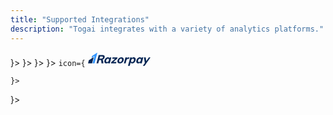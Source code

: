 ```yaml
---
title: "Supported Integrations"
description: "Togai integrates with a variety of analytics platforms."
---
```


<CardGroup cols={2}>
  <Card
    title="Stripe"
    href="/docs/integrations/stripe"
    icon={
      <svg xmlns="http://www.w3.org/2000/svg" width="36" height="36" viewBox="0 0 400 400" xmlSpace="preserve">
        <path style={{fill:"#635bff"}} d="M0 0h400v400H0z"/>
        <path d="M184.4 155.5c0-9.4 7.7-13.1 20.5-13.1 18.4 0 41.6 5.6 60 15.5v-56.8C244.8 93.1 225 90 205 90c-49.1 0-81.7 25.6-81.7 68.4 0 66.7 91.9 56.1 91.9 84.9 0 11.1-9.7 14.7-23.2 14.7-20.1 0-45.7-8.2-66-19.3v57.5c22.5 9.7 45.2 13.8 66 13.8 50.3 0 84.9-24.9 84.9-68.2-.4-72-92.5-59.2-92.5-86.3z"
        />
      </svg>
    }>
  </Card>
  <Card
    title="Chargebee"
    href="/docs/integrations/chargebee"
    icon={
      <svg id="Layer_1" data-name="Layer 1" width="36" height="36" xmlns="http://www.w3.org/2000/svg" viewBox="0 0 232 235">
        <path style={{fill:"#FF3300"}} d="M77.18,117.82,231.85,80.94V.73h-80.2Z"/>
        <path style={{fill:"#FF3300"}} d="M.54,116.41a115.52,115.52,0,0,0,3.38,27.83l73.27-26.42L3.31,91.16A117.15,117.15,0,0,0,.54,116.39Z"/>
        <path style={{fill:"#FF3300"}} d="M27.78,41.84l49.38,76L99.93,1.88a115.43,115.43,0,0,0-72.15,40Z"/>
        <path style={{fill:"#FF3300"}} d="M77.18,117.82l154.67,36.86v80.2h-80.2Z"/>
        <path style={{fill:"#FF3300"}} d="M27.79,193.78l49.38-76L99.91,233.71a115.42,115.42,0,0,1-72.14-40Z"/>
      </svg>
  }>
  </Card>
  <Card
    title="ZohoBook"
    href="/docs/integrations/zohobook"
    icon={
<svg width="72" height="36" viewBox="0 0 1024 450" fill="none" xmlns="http://www.w3.org/2000/svg">
<path d="M458.102 353C450.402 353 442.602 351.4 435.102 348.1L275.102 276.8C246.502 264.1 233.602 230.4 246.302 201.8L317.602 41.7998C330.302 13.1998 364.002 0.299757 392.602 12.9998L552.602 84.2998C581.202 96.9998 594.103 130.7 581.403 159.3L510.103 319.3C500.603 340.5 479.802 353 458.102 353ZM448.402 318.1C460.502 323.5 474.702 318 480.102 306L551.403 146C556.803 133.9 551.302 119.7 539.302 114.3L379.202 42.9998C367.102 37.5998 352.902 43.0998 347.502 55.0998L276.202 215.1C270.802 227.2 276.302 241.4 288.302 246.8L448.402 318.1Z" fill="#089949"/>
<path d="M960 353.1H784.8C753.5 353.1 728 327.6 728 296.3V121.1C728 89.7998 753.5 64.2998 784.8 64.2998H960C991.3 64.2998 1016.8 89.7998 1016.8 121.1V296.3C1016.8 327.6 991.3 353.1 960 353.1ZM784.8 97.0998C771.6 97.0998 760.8 107.9 760.8 121.1V296.3C760.8 309.5 771.6 320.3 784.8 320.3H960C973.2 320.3 984 309.5 984 296.3V121.1C984 107.9 973.2 97.0998 960 97.0998H784.8Z" fill="#F9B21D"/>
<path d="M303.902 153.2L280.302 206C280.002 206.6 279.702 207.1 279.402 207.6L288.602 264.4C290.702 277.5 281.802 289.8 268.802 291.9L95.8021 319.9C89.5021 320.9 83.1021 319.4 77.9021 315.7C72.7021 312 69.3021 306.4 68.3021 300.1L40.3021 127.1C39.3021 120.8 40.8021 114.4 44.5021 109.2C48.2021 104 53.8021 100.6 60.1021 99.5998L233.102 71.5998C234.402 71.3998 235.702 71.2998 236.902 71.2998C248.402 71.2998 258.702 79.6998 260.602 91.4998L269.902 148.7L294.302 93.9998L293.002 86.2998C288.002 55.3998 258.802 34.2998 227.902 39.2998L54.9021 67.2998C40.0021 69.5998 26.8021 77.6998 18.0021 89.9998C9.10209 102.3 5.60209 117.3 8.00209 132.3L36.0021 305.3C38.4021 320.3 46.5021 333.4 58.8021 342.3C68.5021 349.4 80.0021 353 91.9021 353C94.9021 353 98.0021 352.8 101.102 352.3L274.102 324.3C305.002 319.3 326.102 290.1 321.102 259.2L303.902 153.2Z" fill="#E42527"/>
<path d="M511.404 235.8L536.804 178.9L529.604 126C528.704 119.7 530.404 113.4 534.304 108.3C538.204 103.2 543.804 99.9001 550.204 99.1001L723.804 75.5001C724.904 75.4001 726.004 75.3001 727.104 75.3001C732.304 75.3001 737.304 77.0001 741.604 80.2001C742.404 80.8001 743.104 81.5001 743.804 82.1001C751.504 74.0001 761.604 68.2001 772.904 65.7001C769.704 61.3001 765.904 57.4001 761.404 54.0001C749.304 44.8001 734.404 40.9001 719.404 42.9001L545.604 66.5001C530.604 68.5001 517.204 76.3001 508.104 88.4001C498.904 100.5 495.004 115.4 497.004 130.4L511.404 235.8Z" fill="#226DB4"/>
<path d="M806.806 265.101L784.006 97.1006C771.206 97.5006 760.906 108.101 760.906 121.001V170.301L774.406 269.501C775.306 275.801 773.606 282.101 769.706 287.201C765.806 292.301 760.206 295.601 753.806 296.401L580.206 320.001C573.906 320.901 567.606 319.201 562.506 315.301C557.406 311.401 554.106 305.801 553.306 299.401L545.306 240.501L519.906 297.401L520.806 303.801C522.806 318.801 530.606 332.201 542.706 341.301C552.706 348.901 564.606 352.901 577.006 352.901C579.606 352.901 582.206 352.701 584.806 352.401L758.206 329.001C773.206 327.001 786.606 319.201 795.706 307.101C804.906 295.001 808.806 280.101 806.806 265.101Z" fill="#226DB4"/>
<path d="M316.998 436.2L341.798 399.6H321.398C320.298 399.6 319.398 398.7 319.398 397.6V392.7C319.398 391.6 320.298 390.7 321.398 390.7H354.898C355.998 390.7 356.898 391.6 356.898 392.7V394.6C356.898 395 356.798 395.4 356.598 395.7L332.298 432.3H354.098C355.198 432.3 356.098 433.2 356.098 434.3V439.2C356.098 440.3 355.198 441.2 354.098 441.2H318.698C317.598 441.2 316.698 440.3 316.698 439.2V437.4C316.598 436.9 316.798 436.5 316.998 436.2Z" fill="white"/>
<path d="M421.398 415.6C421.398 400.6 432.398 389.8 447.398 389.8C462.898 389.8 473.398 400.4 473.398 415.7C473.398 431.2 462.698 441.9 447.198 441.9C431.598 441.9 421.398 431.2 421.398 415.6ZM461.498 415.8C461.498 406.7 457.098 398.9 447.198 398.9C437.198 398.9 433.398 407 433.398 416.2C433.398 424.9 438.098 432.9 447.698 432.9C457.598 432.8 461.498 424.3 461.498 415.8Z" fill="white"/>
<path d="M544.501 390.6H551.901C553.001 390.6 553.901 391.5 553.901 392.6V411.2H574.901V392.6C574.901 391.5 575.801 390.6 576.901 390.6H584.301C585.401 390.6 586.301 391.5 586.301 392.6V439.1C586.301 440.2 585.401 441.1 584.301 441.1H577.001C575.901 441.1 575.001 440.2 575.001 439.1V420.3H554.001V439.1C554.001 440.2 553.101 441.1 552.001 441.1H544.601C543.501 441.1 542.601 440.2 542.601 439.1V392.6C542.501 391.5 543.401 390.6 544.501 390.6Z" fill="white"/>
<path d="M655.398 415.6C655.398 400.6 666.398 389.8 681.398 389.8C696.898 389.8 707.398 400.4 707.398 415.7C707.398 431.2 696.698 441.9 681.198 441.9C665.598 441.9 655.398 431.2 655.398 415.6ZM695.398 415.8C695.398 406.7 690.998 398.9 681.098 398.9C671.098 398.9 667.298 407 667.298 416.2C667.298 424.9 671.998 432.9 681.598 432.9C691.498 432.8 695.398 424.3 695.398 415.8Z" fill="white"/>
</svg>
    }>
  </Card>
  <Card
    title="Zuora"
    href="/docs/integrations/zuora"
    icon={
<svg version="1.2" xmlns="http://www.w3.org/2000/svg" viewBox="0 0 1542 1524" width="36" height="36">
	<title>zuora-wordmark-svg</title>
	<path id="Layer" fillRule="evenodd" fill="#00d2b9" d="m1284.2 1523.5h-921.3c-48 0-88.7-29.2-105.5-73.1-16.7-43.8-1.9-93.1 35.3-122.3l205.3-166.2h-384.8c-48.1 0-88.8-29.2-105.5-73.1-16.7-43.8-3.7-91.3 33.3-122.3l397.7-326.9c33.2-27.5 81.3-22 109.2 9.2 27.8 32.9 22.2 80.4-9.4 107.7l-306.8 253.6h456.9l621.5-500.5h-1050.7c-68.5 0-133.2-27.4-183.2-74.8-48.1-47.5-74-111.4-74-179 0-67.6 25.9-131.5 76-180.8 48-47.5 112.9-75 181.2-75h895.2c48.1 0 88.8 29.2 105.5 73.1 16.7 43.8 2 91.3-35.2 122.3l-199.7 162.7h403.3c48.1 0 88.7 29.2 105.5 73 16.5 43.9 1.9 93.2-35.1 122.4l-568 456.6h353.3c68.6 0 133.2 27.5 181.3 74.9 48 47.5 75.9 111.4 75.9 180.7v3.7c0 67.6-25.9 131.5-75.9 180.8-48.1 47.8-112.9 73.3-181.3 73.3zm-801-151.6h801c27.9 0 53.8-10.9 74-29.2 20.3-20.1 29.6-45.6 29.6-73.1v-3.7c0-27.4-11.1-53-29.6-73-20.4-20.1-46.3-29.2-74-29.2h-542.1zm-223.8-1220.4c-27.9 0-53.7 10.9-74 29.2-20.4 20.1-29.6 45.6-29.6 73.1 0 27.5 11.1 53 29.6 73 20.4 20.1 46.3 29.3 74 29.3h523.4l253.4-204.6z"/>
</svg>
    }>
  </Card>
  <Card
    title="Razorpay"
    href="/docs/integrations/razorpay"

    icon={
<svg viewBox="0 0 1896 401" version="1.1" xmlns="http://www.w3.org/2000/svg" xmlnsXlink="http://www.w3.org/1999/xlink" width="100" height="22.2">
    <g id="Page-1" stroke="none" strokeWidth="1" fill="none" fillRule="evenodd">
        <g id="Group">
            <path d="M451.9209,151.4937 C448.9309,162.6497 443.1359,170.8377 434.5349,176.0657 C425.9239,181.2927 413.8469,183.9117 398.2689,183.9117 L348.7769,183.9117 L366.1509,119.0807 L415.6429,119.0807 C431.2089,119.0807 441.8959,121.6947 447.7019,126.9217 C453.4969,132.1547 454.9109,140.3437 451.9209,151.4937 M503.1739,150.0967 C509.4679,126.6377 506.8589,108.6267 495.3509,96.0797 C483.8409,83.5327 463.6739,77.2627 434.8709,77.2627 L324.3909,77.2627 L257.8969,325.4027 L311.5719,325.4027 L338.3809,225.3777 L373.5809,225.3777 C381.4739,225.3777 387.6869,226.6577 392.2309,229.2137 C396.7849,231.7747 399.4509,236.3067 400.2739,242.8037 L409.8479,325.4027 L467.3589,325.4027 L458.0289,248.3847 C456.1279,231.1897 448.2589,221.0827 434.4309,218.0637 C452.0599,212.9577 466.8259,204.4677 478.7179,192.6167 C490.5989,180.7717 498.7579,166.6017 503.1739,150.0967" id="Fill-1" fill="#072654"/>
            <path d="M633.625,236.533 C629.14,253.258 622.231,266.042 612.901,274.868 C603.56,283.7 592.386,288.111 579.382,288.111 C566.122,288.111 557.128,283.758 552.387,275.042 C547.623,266.332 547.461,253.733 551.889,237.228 C556.305,220.735 563.352,207.841 573.053,198.539 C582.742,189.255 594.09,184.602 607.105,184.602 C620.11,184.602 628.919,189.082 633.485,198.024 C638.053,206.966 638.11,219.802 633.625,236.533 L633.625,236.533 Z M657.153,148.706 L650.431,173.8 C647.521,164.736 641.9,157.538 633.578,152.195 C625.245,146.852 614.918,144.174 602.608,144.174 C587.506,144.174 572.983,148.069 559.052,155.852 C545.12,163.64 532.938,174.617 522.519,188.786 C512.099,202.961 504.461,219.107 499.604,237.228 C494.748,255.356 493.774,271.328 496.695,285.149 C499.616,298.977 505.944,309.605 515.691,317.04 C525.428,324.481 537.969,328.19 553.303,328.19 C565.612,328.19 577.342,325.635 588.469,320.523 C599.595,315.418 609.041,308.325 616.818,299.266 L609.807,325.403 L661.731,325.403 L709.079,148.706 L657.153,148.706 Z" id="Fill-3" fill="#072654"/>
            <polygon id="Fill-5" fill="#072654" points="895.79 148.7061 744.882 148.7061 734.334 188.0911 822.155 188.0911 706.042 288.4581 696.132 325.4031 851.92 325.4031 862.478 286.0241 768.388 286.0241 886.263 184.2541"/>
            <path d="M1028.6514,236.1853 C1023.9804,253.6053 1017.0604,266.6273 1007.9044,275.2223 C998.7484,283.8163 987.6674,288.1103 974.6634,288.1103 C947.4714,288.1103 938.5234,270.8113 947.7964,236.1853 C952.4094,218.9903 959.3634,206.0383 968.6594,197.3283 C977.9654,188.6123 989.2324,184.2543 1002.4804,184.2543 C1015.4844,184.2543 1024.2584,188.6123 1028.7794,197.3283 C1033.2984,206.0383 1033.2644,218.9903 1028.6514,236.1853 M1059.0304,155.3243 C1047.0804,147.8943 1031.8154,144.1743 1013.2244,144.1743 C994.4014,144.1743 976.9694,147.8943 960.9174,155.3243 C944.8644,162.7653 931.1984,173.4523 919.9214,187.3893 C908.6314,201.3323 900.4954,217.5943 895.5114,236.1853 C890.5274,254.7763 889.9484,271.0323 893.7734,284.9753 C897.5864,298.9183 905.5144,309.6053 917.5914,317.0403 C929.6574,324.4813 945.0954,328.1903 963.9194,328.1903 C982.5094,328.1903 999.7674,324.4813 1015.7054,317.0403 C1031.6184,309.6053 1045.2374,298.9183 1056.5264,284.9753 C1067.8034,271.0323 1075.9404,254.7763 1080.9244,236.1853 C1085.9084,217.5943 1086.4884,201.3323 1082.6744,187.3893 C1078.8494,173.4523 1070.9674,162.7653 1059.0304,155.3243" id="Fill-7" fill="#072654"/>
            <path d="M1602.1367,236.533 C1597.6517,253.258 1590.7427,266.042 1581.4127,274.868 C1572.0817,283.7 1560.8857,288.111 1547.8817,288.111 C1534.6457,288.111 1525.6397,283.758 1520.8987,275.042 C1516.1347,266.332 1515.9727,253.733 1520.4007,237.228 C1524.8167,220.735 1531.8637,207.841 1541.5647,198.539 C1551.2537,189.255 1562.6017,184.602 1575.6167,184.602 C1588.6217,184.602 1597.4307,189.082 1601.9967,198.024 C1606.5647,206.966 1606.6217,219.802 1602.1367,236.533 L1602.1367,236.533 Z M1625.6647,148.706 L1618.9427,173.8 C1616.0327,164.736 1610.4117,157.538 1602.0897,152.195 C1593.7567,146.852 1583.4297,144.174 1571.1197,144.174 C1556.0177,144.174 1541.4947,148.069 1527.5637,155.852 C1513.6317,163.64 1501.4497,174.617 1491.0307,188.786 C1480.6107,202.961 1472.9717,219.107 1468.1157,237.228 C1463.2597,255.356 1462.2967,271.328 1465.2067,285.149 C1468.1267,298.977 1474.4447,309.605 1484.2027,317.04 C1493.9397,324.481 1506.4807,328.19 1521.8147,328.19 C1534.1227,328.19 1545.8537,325.635 1556.9797,320.523 C1568.1067,315.418 1577.5527,308.325 1585.3297,299.266 L1578.3187,325.403 L1630.2427,325.403 L1677.5907,148.706 L1625.6647,148.706 Z" id="Fill-9" fill="#072654"/>
            <path d="M1244.165,196.1055 L1257.401,148.0105 C1252.904,145.6865 1246.946,144.5225 1239.517,144.5225 C1227.66,144.5225 1216.243,147.4835 1205.244,153.4115 C1195.798,158.4975 1187.754,165.6365 1180.962,174.5815 L1187.847,148.6815 L1172.813,148.7065 L1135.938,148.7065 L1088.227,325.4025 L1140.87,325.4025 L1165.616,233.0505 C1169.221,219.5765 1175.688,209.0635 1185.042,201.5125 C1194.372,193.9615 1206.02,190.1825 1219.964,190.1825 C1228.563,190.1825 1236.619,192.1585 1244.165,196.1055" id="Fill-11" fill="#072654"/>
            <path d="M1390.6973,237.2256 C1386.2693,253.7306 1379.4083,266.3296 1370.1123,275.0396 C1360.7943,283.7556 1349.6433,288.1076 1336.6393,288.1076 C1323.6233,288.1076 1314.7573,283.6976 1310.0393,274.8656 C1305.3103,266.0396 1305.1943,253.2606 1309.6793,236.5296 C1314.1653,219.7996 1321.1423,206.9626 1330.6243,198.0206 C1340.1043,189.0786 1351.3593,184.5986 1364.3753,184.5986 C1377.1473,184.5986 1385.8293,189.2526 1390.4303,198.5426 C1395.0203,207.8376 1395.1133,220.7376 1390.6973,237.2256 M1427.4853,155.8486 C1417.7153,148.0656 1405.2783,144.1776 1390.1873,144.1776 C1376.9393,144.1776 1364.3293,147.1966 1352.3903,153.2356 C1340.4183,159.2856 1330.7173,167.5206 1323.2753,177.9806 L1323.4433,176.8216 L1332.2873,148.6786 L1322.1103,148.6786 L1322.1103,148.7036 L1280.9003,148.7036 L1267.8153,197.5656 C1267.6643,198.1336 1267.5373,198.6636 1267.3853,199.2376 L1213.4093,400.6806 L1266.0423,400.6806 L1293.2213,299.2696 C1295.8863,308.3216 1301.4273,315.4146 1309.8193,320.5206 C1318.2103,325.6316 1328.5603,328.1876 1340.8813,328.1876 C1356.2163,328.1876 1370.7963,324.4786 1384.6463,317.0376 C1398.4863,309.6076 1410.5163,298.9736 1420.7173,285.1466 C1430.9273,271.3306 1438.4623,255.3526 1443.3183,237.2256 C1448.1753,219.1036 1449.1823,202.9586 1446.3663,188.7836 C1443.5503,174.6136 1437.2443,163.6376 1427.4853,155.8486" id="Fill-13" fill="#072654"/>
            <path d="M1895.5381,148.7554 L1895.5721,148.7064 L1863.6921,148.7064 C1862.6731,148.7064 1861.7741,148.7354 1860.8421,148.7554 L1844.2961,148.7554 L1835.8351,160.5434 C1835.1571,161.4314 1834.4791,162.3254 1833.7491,163.3624 L1832.8271,164.7274 L1765.5851,258.3754 L1751.6421,148.7064 L1696.5641,148.7064 L1724.4561,315.3544 L1662.8591,400.6834 L1664.6151,400.6834 L1696.0651,400.6834 L1717.7341,400.6834 L1732.6621,379.5374 C1733.1021,378.9074 1733.4791,378.3914 1733.9491,377.7254 L1751.3691,353.0284 L1751.8681,352.3214 L1829.8131,241.8274 L1895.4851,148.8284 L1895.5721,148.7554 L1895.5381,148.7554 Z" id="Fill-15" fill="#072654"/>
            <polygon id="Fill-17" fill="#3395FF" points="122.6338 105.6902 106.8778 163.6732 197.0338 105.3642 138.0748 325.3482 197.9478 325.4032 285.0458 0.4822"/>
            <path d="M25.5947,232.9246 L0.8077,325.4026 L123.5337,325.4026 C123.5337,325.4026 173.7317,137.3196 173.7457,137.2656 C173.6987,137.2956 25.5947,232.9246 25.5947,232.9246" id="Fill-19" fill="#072654"/>
        </g>
    </g>
</svg>

    }>
  </Card>
  <Card
    title="First Promoter"
    href="/docs/integrations/first-promoter"
    icon={
  <svg viewBox="0 0 600 200" xmlns="http://www.w3.org/2000/svg" xmlnsXlink="http://www.w3.org/1999/xlink" width="100" height="36" version="1.1">

<g className="currentLayer"><title>Layer 1</title><g id="surface1" className="">
<path fill="rgb(26.693726%,26.660156%,28.092957%)" d="M143.86352396011353,39.93749975000003 L143.86352396011353,45.660155749999944 L118.95336796011352,45.660155749999944 L118.95336796011352,63.79296875 L140.23852396011353,63.79296875 L140.23852396011353,69.51171875 L118.95336796011352,69.51171875 L118.95336796011352,91.80859375 L111.89477396011353,91.80859375 L111.89477396011353,39.93749975000003 L143.86352396011353,39.93749975000003 " id="svg_1"/>
<path fill="rgb(26.693726%,26.660156%,28.092957%)" d="M170.39086796011352,91.80859375 L170.39086796011352,55.144531750000056 L174.08617996011353,55.144531750000056 C174.77758696011352,55.144531750000056 175.26196096011353,55.27343774999997 175.53149296011352,55.54687475000003 C175.79711796011352,55.80468774999997 175.97680496011353,56.25781274999997 176.07055496011353,56.92187475000003 L176.50805496011353,62.63671875 C177.76196096011353,60.082031750000056 179.31664896011353,58.082031750000056 181.15649296011352,56.644531750000056 C183.00414896011353,55.207031750000056 185.17211796011352,54.488281750000056 187.66039896011353,54.488281750000056 C188.66821096011353,54.488281750000056 189.58617996011353,54.60937475000003 190.40649296011352,54.83593774999997 C191.22680496011353,55.066405749999944 191.98461796011352,55.38281274999997 192.68774296011352,55.79296875 L191.85961796011352,60.60156274999997 C191.68383696011352,61.21093774999997 191.31274296011352,61.51171875 190.73461796011352,61.51171875 C190.39086796011352,61.51171875 189.88305496011353,61.39843774999997 189.17992996011353,61.16406274999997 C188.47289896011353,60.941405749999944 187.49633696011352,60.82421875 186.24242996011353,60.82421875 C183.99633696011352,60.82421875 182.12524296011352,61.47656274999997 180.62133696011352,62.78124975000003 C179.10961796011352,64.08593774999997 177.84789896011353,65.98046875 176.82836796011352,68.46093774999997 L176.82836796011352,91.80859375 L170.39086796011352,91.80859375 " id="svg_2"/>
<path fill="rgb(26.693726%,26.660156%,28.092957%)" d="M220.55883696011352,61.191405749999944 C220.27367996011353,61.71874975000003 219.82446096011353,61.988281750000056 219.21899296011352,61.988281750000056 C218.85961796011352,61.988281750000056 218.44946096011353,61.847655749999944 217.98461796011352,61.58984375 C217.53539896011353,61.32421875 216.96117996011353,61.02734375 216.30883696011352,60.69921875 C215.64477396011353,60.37499975000003 214.85961796011352,60.07421875 213.92992996011353,59.79687475000003 C213.01196096011353,59.519531750000056 211.93383696011352,59.378905749999944 210.68383696011352,59.378905749999944 C209.59399296011352,59.378905749999944 208.61742996011353,59.519531750000056 207.74242996011353,59.79687475000003 C206.87524296011352,60.07421875 206.13696096011353,60.44531274999997 205.51977396011353,60.941405749999944 C204.90258696011352,61.41796875 204.42992996011353,61.98046875 204.10571096011353,62.62109375 C203.77758696011352,63.253905749999944 203.61742996011353,63.94531274999997 203.61742996011353,64.69921875 C203.61742996011353,65.64453175000006 203.89477396011353,66.42578175000006 204.42992996011353,67.05078175000006 C204.97680496011353,67.67968774999997 205.69164896011353,68.21874975000003 206.59008696011352,68.67968774999997 C207.47680496011353,69.14453175000006 208.49242996011353,69.54296875 209.62133696011352,69.89453175000006 C210.76196096011353,70.24218774999997 211.92602396011353,70.61328175000006 213.12524296011352,71.01562475000003 C214.31274296011352,71.41015574999994 215.48071096011353,71.85546875 216.61352396011353,72.33984375 C217.74633696011352,72.82031274999997 218.75805496011353,73.41796875 219.65649296011352,74.14843774999997 C220.55102396011353,74.86718774999997 221.25805496011353,75.75781274999997 221.80492996011353,76.80859375 C222.35180496011353,77.85546875 222.62133696011352,79.12109375 222.62133696011352,80.58593774999997 C222.62133696011352,82.27734375 222.32446096011353,83.83984375 221.71899296011352,85.27734375 C221.11352396011353,86.71484375 220.22289896011353,87.95703175000006 219.03539896011353,89.00390574999994 C217.85961796011352,90.05859375 216.41039896011353,90.88281274999997 214.69946096011353,91.48437475000003 C212.98071096011353,92.08593774999997 211.00414896011353,92.39062475000003 208.75805496011353,92.39062475000003 C206.19946096011353,92.39062475000003 203.88696096011353,91.97656274999997 201.81274296011352,91.13671875 C199.73461796011352,90.30468774999997 197.97289896011353,89.24218774999997 196.52758696011352,87.93749975000003 L198.04321096011353,85.47265574999994 C198.23461796011352,85.16796875 198.47289896011353,84.92187475000003 198.73071096011353,84.74999975000003 C198.99633696011352,84.58593774999997 199.34789896011353,84.49999975000003 199.77758696011352,84.49999975000003 C200.22289896011353,84.49999975000003 200.67602396011353,84.67187475000003 201.16039896011353,84.99999975000003 C201.64477396011353,85.34765574999994 202.22680496011353,85.72265574999994 202.91821096011353,86.12890574999994 C203.59789896011353,86.53515574999994 204.42992996011353,86.91796875 205.41430496011353,87.24999975000003 C206.39086796011352,87.58203175000006 207.61352396011353,87.75390574999994 209.08617996011353,87.75390574999994 C210.33617996011353,87.75390574999994 211.43774296011352,87.59374975000003 212.37914896011353,87.27343774999997 C213.31664896011353,86.93749975000003 214.10180496011353,86.49999975000003 214.73071096011353,85.94531274999997 C215.35571096011353,85.38671875 215.82836796011352,84.74999975000003 216.12914896011353,84.02734375 C216.42602396011353,83.30468774999997 216.57836796011352,82.53124975000003 216.57836796011352,81.71093774999997 C216.57836796011352,80.69921875 216.30883696011352,79.85937475000003 215.75805496011353,79.19531274999997 C215.21117996011353,78.53124975000003 214.50414896011353,77.96874975000003 213.60961796011352,77.49609375 C212.71508696011352,77.01953175000006 211.69164896011353,76.61718774999997 210.55102396011353,76.26171875 C209.40649296011352,75.91406274999997 208.23461796011352,75.54687475000003 207.04321096011353,75.16015574999994 C205.84399296011352,74.76953175000006 204.67602396011353,74.33593774999997 203.52758696011352,73.83593774999997 C202.37914896011353,73.34765574999994 201.35961796011352,72.72265574999994 200.46899296011352,71.96874975000003 C199.57836796011352,71.22265574999994 198.85961796011352,70.30468774999997 198.32055496011353,69.20312475000003 C197.77367996011353,68.10546875 197.50414896011353,66.77734375 197.50414896011353,65.20312475000003 C197.50414896011353,63.80859375 197.79321096011353,62.457031750000056 198.37133696011352,61.16406274999997 C198.95336796011352,59.88281274999997 199.79321096011353,58.74218774999997 200.89867996011353,57.769531750000056 C202.00805496011353,56.78906274999997 203.37524296011352,56.01171875 204.99633696011352,55.42968774999997 C206.61352396011353,54.85156274999997 208.46117996011353,54.566405749999944 210.53539896011353,54.566405749999944 C212.94555496011353,54.566405749999944 215.10961796011352,54.93749975000003 217.03149296011352,55.69921875 C218.94946096011353,56.46874975000003 220.60961796011352,57.50781274999997 222.00805496011353,58.832031750000056 L220.55883696011352,61.191405749999944 " id="svg_3"/>
<path fill="rgb(26.693726%,26.660156%,28.092957%)" d="M242.09399296011352,92.39062475000003 C239.19946096011353,92.39062475000003 236.97680496011353,91.57812475000003 235.41430496011353,89.96484375 C233.86352396011353,88.34374975000003 233.08227396011353,86.02343774999997 233.08227396011353,82.97656274999997 L233.08227396011353,60.53906274999997 L228.66821096011353,60.53906274999997 C228.27758696011352,60.53906274999997 227.94946096011353,60.42187475000003 227.68774296011352,60.191405749999944 C227.41821096011353,59.96093774999997 227.28930496011353,59.60546875 227.28930496011353,59.128905749999944 L227.28930496011353,56.55468774999997 L233.30102396011353,55.79296875 L234.78539896011353,44.46484375 C234.83227396011353,44.10156274999997 234.98852396011353,43.80859375 235.25414896011353,43.582031750000056 C235.51977396011353,43.347655749999944 235.85961796011352,43.23046875 236.26586796011352,43.23046875 L239.52758696011352,43.23046875 L239.52758696011352,55.86718774999997 L250.02367996011353,55.86718774999997 L250.02367996011353,60.53906274999997 L239.52758696011352,60.53906274999997 L239.52758696011352,82.54296875 C239.52758696011352,84.08593774999997 239.89867996011353,85.23046875 240.64086796011352,85.98046875 C241.39867996011353,86.73437475000003 242.36742996011353,87.10546875 243.54321096011353,87.10546875 C244.21899296011352,87.10546875 244.80102396011353,87.01171875 245.29711796011352,86.83593774999997 C245.79321096011353,86.65624975000003 246.21899296011352,86.45312475000003 246.57836796011352,86.23046875 C246.94555496011353,86.02343774999997 247.24633696011352,85.82421875 247.50414896011353,85.63671875 C247.76196096011353,85.46093774999997 247.98071096011353,85.36718774999997 248.17602396011353,85.36718774999997 C248.51586796011352,85.36718774999997 248.81274296011352,85.57421875 249.08617996011353,85.98046875 L250.96117996011353,89.05468774999997 C249.85571096011353,90.09374975000003 248.51586796011352,90.90624975000003 246.94555496011353,91.50390574999994 C245.37914896011353,92.09374975000003 243.75805496011353,92.39062475000003 242.09399296011352,92.39062475000003 " id="svg_4"/>
<path fill="rgb(33.518982%,67.050171%,89.065552%)" d="M266.7111799601135,66.83984375 L275.0275869601135,66.83984375 C277.0393049601135,66.83984375 278.8088369601135,66.57031274999997 280.3361799601135,66.03906274999997 C281.8635239601135,65.50390574999994 283.1525869601135,64.76171875 284.1916489601135,63.816405749999944 C285.2307109601135,62.85937475000003 286.0119609601135,61.71874975000003 286.5432109601135,60.39062475000003 C287.07836796011355,59.06249975000003 287.3361799601135,57.60546875 287.3361799601135,56.01171875 C287.3361799601135,52.707031750000056 286.3166489601135,50.12499975000003 284.28149296011355,48.269531750000056 C282.2424299601135,46.40624975000003 279.1603989601135,45.48046875 275.0275869601135,45.48046875 L266.7111799601135,45.48046875 zM266.7111799601135,72.41015574999994 L266.7111799601135,91.80859375 L259.7268049601135,91.80859375 L259.7268049601135,39.93749975000003 L275.0275869601135,39.93749975000003 C278.3205549601135,39.93749975000003 281.1682109601135,40.316405749999944 283.5900869601135,41.082031750000056 C286.0119609601135,41.83984375 288.03149296011355,42.91796875 289.6213369601135,44.32031274999997 C291.2111799601135,45.722655749999944 292.3986799601135,47.410155749999944 293.1838369601135,49.38671875 C293.96899296011355,51.35937475000003 294.3674299601135,53.57812475000003 294.3674299601135,56.01171875 C294.3674299601135,58.42187475000003 293.9416489601135,60.63671875 293.0978989601135,62.63671875 C292.25024296011355,64.63671875 291.01586796011355,66.36328175000006 289.3830549601135,67.80859375 C287.7580549601135,69.25781274999997 285.7385239601135,70.38671875 283.3166489601135,71.19531274999997 C280.9103989601135,72.00390574999994 278.1447739601135,72.41015574999994 275.0275869601135,72.41015574999994 L266.7111799601135,72.41015574999994 " id="svg_5"/>
<path fill="rgb(33.518982%,67.050171%,89.065552%)" d="M302.2111799601135,91.80859375 L302.2111799601135,55.144531750000056 L305.90649296011355,55.144531750000056 C306.6057109601135,55.144531750000056 307.0900869601135,55.27343774999997 307.35961796011355,55.54687475000003 C307.6174299601135,55.80468774999997 307.79711796011355,56.25781274999997 307.90649296011355,56.92187475000003 L308.3322739601135,62.63671875 C309.5861799601135,60.082031750000056 311.1330549601135,58.082031750000056 312.9885239601135,56.644531750000056 C314.82836796011355,55.207031750000056 317.00024296011355,54.488281750000056 319.48461796011355,54.488281750000056 C320.4963369601135,54.488281750000056 321.4143049601135,54.60937475000003 322.2307109601135,54.83593774999997 C323.0549299601135,55.066405749999944 323.81274296011355,55.38281274999997 324.5119609601135,55.79296875 L323.68774296011355,60.60156274999997 C323.5119609601135,61.21093774999997 323.14086796011355,61.51171875 322.5588369601135,61.51171875 C322.2228989601135,61.51171875 321.6994609601135,61.39843774999997 320.9924299601135,61.16406274999997 C320.2932109601135,60.941405749999944 319.3244609601135,60.82421875 318.0705549601135,60.82421875 C315.82836796011355,60.82421875 313.95336796011355,61.47656274999997 312.43774296011355,62.78124975000003 C310.93774296011355,64.08593774999997 309.6799299601135,65.98046875 308.65649296011355,68.46093774999997 L308.65649296011355,91.80859375 L302.2111799601135,91.80859375 " id="svg_6"/>
<path fill="rgb(33.518982%,67.050171%,89.065552%)" d="M346.2307109601135,87.28515574999994 C349.84399296011355,87.28515574999994 352.5510239601135,86.07031274999997 354.3361799601135,83.65234375 C356.12524296011355,81.22656274999997 357.0197739601135,77.83593774999997 357.0197739601135,73.49218774999997 C357.0197739601135,69.12499975000003 356.12524296011355,65.72265574999994 354.3361799601135,63.28906274999997 C352.5510239601135,60.85156274999997 349.84399296011355,59.63281274999997 346.2307109601135,59.63281274999997 C344.39086796011355,59.63281274999997 342.8010239601135,59.94531274999997 341.4494609601135,60.57031274999997 C340.0978989601135,61.19921875 338.96899296011355,62.10156274999997 338.0705549601135,63.28906274999997 C337.1682109601135,64.46484375 336.48461796011355,65.92578175000006 336.0393049601135,67.64453175000006 C335.59399296011355,69.37499975000003 335.3674299601135,71.32031274999997 335.3674299601135,73.49218774999997 C335.3674299601135,75.66796875 335.59399296011355,77.60937475000003 336.0393049601135,79.32031274999997 C336.48461796011355,81.03124975000003 337.1682109601135,82.48046875 338.0705549601135,83.65234375 C338.96899296011355,84.82031274999997 340.0978989601135,85.72265574999994 341.4494609601135,86.34374975000003 C342.8010239601135,86.97265574999994 344.39086796011355,87.28515574999994 346.2307109601135,87.28515574999994 zM346.2307109601135,54.566405749999944 C348.90649296011355,54.566405749999944 351.32836796011355,55.00781274999997 353.48461796011355,55.90234375 C355.6486799601135,56.79296875 357.4807109601135,58.066405749999944 358.98461796011355,59.70312475000003 C360.4963369601135,61.35156274999997 361.6525869601135,63.32812475000003 362.4611799601135,65.65234375 C363.2736799601135,67.98437475000003 363.6760239601135,70.58984375 363.6760239601135,73.45312475000003 C363.6760239601135,76.35937475000003 363.2736799601135,78.96093774999997 362.4611799601135,81.27734375 C361.6525869601135,83.58984375 360.4963369601135,85.57421875 358.98461796011355,87.21874975000003 C357.4807109601135,88.85546875 355.6486799601135,90.11718774999997 353.48461796011355,90.98828175000006 C351.32836796011355,91.87499975000003 348.90649296011355,92.31640574999994 346.2307109601135,92.31640574999994 C343.54711796011355,92.31640574999994 341.12524296011355,91.87499975000003 338.96899296011355,90.98828175000006 C336.8088369601135,90.11718774999997 334.9768049601135,88.85546875 333.45336796011355,87.21874975000003 C331.93774296011355,85.57421875 330.7619609601135,83.58984375 329.9416489601135,81.27734375 C329.1135239601135,78.96093774999997 328.70336796011355,76.35937475000003 328.70336796011355,73.45312475000003 C328.70336796011355,70.58984375 329.1135239601135,67.98437475000003 329.9416489601135,65.65234375 C330.7619609601135,63.32812475000003 331.93774296011355,61.35156274999997 333.45336796011355,59.70312475000003 C334.9768049601135,58.066405749999944 336.8088369601135,56.79296875 338.96899296011355,55.90234375 C341.12524296011355,55.00781274999997 343.54711796011355,54.566405749999944 346.2307109601135,54.566405749999944 " id="svg_7"/>
<path fill="rgb(33.518982%,67.050171%,89.065552%)" d="M371.64086796011355,91.80859375 L371.64086796011355,55.144531750000056 L375.4728989601135,55.144531750000056 C376.3986799601135,55.144531750000056 376.9728989601135,55.58984375 377.2150869601135,56.48046875 L377.6760239601135,60.24999975000003 C379.0393049601135,58.58593774999997 380.54711796011355,57.21874975000003 382.2307109601135,56.15624975000003 C383.9025869601135,55.09374975000003 385.8557109601135,54.566405749999944 388.0744609601135,54.566405749999944 C390.5666489601135,54.566405749999944 392.5705549601135,55.24999975000003 394.09399296011355,56.628905749999944 C395.6369609601135,58.003905749999944 396.73461796011355,59.85937475000003 397.4182109601135,62.20312475000003 C397.9143049601135,60.878905749999944 398.5822739601135,59.73046875 399.4182109601135,58.75781274999997 C400.25024296011355,57.79296875 401.1916489601135,56.99999975000003 402.2228989601135,56.37499975000003 C403.2619609601135,55.74218774999997 404.3635239601135,55.28906274999997 405.5393049601135,54.99999975000003 C406.7111799601135,54.707031750000056 407.8986799601135,54.566405749999944 409.1018049601135,54.566405749999944 C411.0353989601135,54.566405749999944 412.7541489601135,54.87499975000003 414.2619609601135,55.48437475000003 C415.7619609601135,56.097655749999944 417.0510239601135,56.99999975000003 418.1018049601135,58.17968774999997 C419.1486799601135,59.36718774999997 419.9494609601135,60.816405749999944 420.5080549601135,62.54296875 C421.0588369601135,64.26953175000006 421.3322739601135,66.24609375 421.3322739601135,68.46093774999997 L421.3322739601135,91.80859375 L414.8986799601135,91.80859375 L414.8986799601135,68.46093774999997 C414.8986799601135,65.59374975000003 414.2697739601135,63.410155749999944 413.0197739601135,61.92968774999997 C411.7619609601135,60.44531274999997 409.9416489601135,59.70312475000003 407.5432109601135,59.70312475000003 C406.48461796011355,59.70312475000003 405.48461796011355,59.88671875 404.5236799601135,60.26562475000003 C403.5744609601135,60.64062475000003 402.73461796011355,61.191405749999944 402.0119609601135,61.91406274999997 C401.28149296011355,62.63671875 400.7072739601135,63.54687475000003 400.2893049601135,64.64843774999997 C399.8713369601135,65.74609375 399.6525869601135,67.01171875 399.6525869601135,68.46093774999997 L399.6525869601135,91.80859375 L393.2072739601135,91.80859375 L393.2072739601135,68.46093774999997 C393.2072739601135,65.51562475000003 392.62524296011355,63.32031274999997 391.4416489601135,61.87499975000003 C390.2580549601135,60.42968774999997 388.5236799601135,59.70312475000003 386.2619609601135,59.70312475000003 C384.67211796011355,59.70312475000003 383.1994609601135,60.13671875 381.82836796011355,60.988281750000056 C380.46899296011355,61.84374975000003 379.21899296011355,63.01171875 378.0861799601135,64.48437475000003 L378.0861799601135,91.80859375 L371.64086796011355,91.80859375 " id="svg_8"/>
<path fill="rgb(33.518982%,67.050171%,89.065552%)" d="M445.9103989601135,87.28515574999994 C449.5353989601135,87.28515574999994 452.23461796011355,86.07031274999997 454.0275869601135,83.65234375 C455.8049299601135,81.22656274999997 456.6955549601135,77.83593774999997 456.6955549601135,73.49218774999997 C456.6955549601135,69.12499975000003 455.8049299601135,65.72265574999994 454.0275869601135,63.28906274999997 C452.23461796011355,60.85156274999997 449.5353989601135,59.63281274999997 445.9103989601135,59.63281274999997 C444.07836796011355,59.63281274999997 442.48461796011355,59.94531274999997 441.1330549601135,60.57031274999997 C439.78149296011355,61.19921875 438.65649296011355,62.10156274999997 437.75024296011355,63.28906274999997 C436.8518049601135,64.46484375 436.1760239601135,65.92578175000006 435.7268049601135,67.64453175000006 C435.2775869601135,69.37499975000003 435.0510239601135,71.32031274999997 435.0510239601135,73.49218774999997 C435.0510239601135,75.66796875 435.2775869601135,77.60937475000003 435.7268049601135,79.32031274999997 C436.1760239601135,81.03124975000003 436.8518049601135,82.48046875 437.75024296011355,83.65234375 C438.65649296011355,84.82031274999997 439.78149296011355,85.72265574999994 441.1330549601135,86.34374975000003 C442.48461796011355,86.97265574999994 444.07836796011355,87.28515574999994 445.9103989601135,87.28515574999994 zM445.9103989601135,54.566405749999944 C448.5978989601135,54.566405749999944 451.01586796011355,55.00781274999997 453.1682109601135,55.90234375 C455.3322739601135,56.79296875 457.1603989601135,58.066405749999944 458.6760239601135,59.70312475000003 C460.1760239601135,61.35156274999997 461.34399296011355,63.32812475000003 462.15649296011355,65.65234375 C462.9611799601135,67.98437475000003 463.35961796011355,70.58984375 463.35961796011355,73.45312475000003 C463.35961796011355,76.35937475000003 462.9611799601135,78.96093774999997 462.15649296011355,81.27734375 C461.34399296011355,83.58984375 460.1760239601135,85.57421875 458.6760239601135,87.21874975000003 C457.1603989601135,88.85546875 455.3322739601135,90.11718774999997 453.1682109601135,90.98828175000006 C451.01586796011355,91.87499975000003 448.5978989601135,92.31640574999994 445.9103989601135,92.31640574999994 C443.23461796011355,92.31640574999994 440.81274296011355,91.87499975000003 438.65649296011355,90.98828175000006 C436.4963369601135,90.11718774999997 434.6603989601135,88.85546875 433.14086796011355,87.21874975000003 C431.6174299601135,85.57421875 430.4416489601135,83.58984375 429.6213369601135,81.27734375 C428.8049299601135,78.96093774999997 428.39086796011355,76.35937475000003 428.39086796011355,73.45312475000003 C428.39086796011355,70.58984375 428.8049299601135,67.98437475000003 429.6213369601135,65.65234375 C430.4416489601135,63.32812475000003 431.6174299601135,61.35156274999997 433.14086796011355,59.70312475000003 C434.6603989601135,58.066405749999944 436.4963369601135,56.79296875 438.65649296011355,55.90234375 C440.81274296011355,55.00781274999997 443.23461796011355,54.566405749999944 445.9103989601135,54.566405749999944 " id="svg_9"/>
<path fill="rgb(33.518982%,67.050171%,89.065552%)" d="M482.4416489601135,92.39062475000003 C479.5353989601135,92.39062475000003 477.3166489601135,91.57812475000003 475.7619609601135,89.96484375 C474.20336796011355,88.34374975000003 473.42211796011355,86.02343774999997 473.42211796011355,82.97656274999997 L473.42211796011355,60.53906274999997 L469.0080549601135,60.53906274999997 C468.62524296011355,60.53906274999997 468.29711796011355,60.42187475000003 468.03149296011355,60.191405749999944 C467.76586796011355,59.96093774999997 467.6330549601135,59.60546875 467.6330549601135,59.128905749999944 L467.6330549601135,56.55468774999997 L473.6369609601135,55.79296875 L475.12524296011355,44.46484375 C475.1682109601135,44.10156274999997 475.32836796011355,43.80859375 475.59399296011355,43.582031750000056 C475.8635239601135,43.347655749999944 476.20336796011355,43.23046875 476.6135239601135,43.23046875 L479.87524296011355,43.23046875 L479.87524296011355,55.86718774999997 L490.3635239601135,55.86718774999997 L490.3635239601135,60.53906274999997 L479.87524296011355,60.53906274999997 L479.87524296011355,82.54296875 C479.87524296011355,84.08593774999997 480.2424299601135,85.23046875 480.9924299601135,85.98046875 C481.73461796011355,86.73437475000003 482.6994609601135,87.10546875 483.8869609601135,87.10546875 C484.5549299601135,87.10546875 485.1486799601135,87.01171875 485.64086796011355,86.83593774999997 C486.1291489601135,86.65624975000003 486.5705549601135,86.45312475000003 486.9299299601135,86.23046875 C487.2853989601135,86.02343774999997 487.5978989601135,85.82421875 487.8518049601135,85.63671875 C488.1057109601135,85.46093774999997 488.32836796011355,85.36718774999997 488.5236799601135,85.36718774999997 C488.8518049601135,85.36718774999997 489.1603989601135,85.57421875 489.4260239601135,85.98046875 L491.3010239601135,89.05468774999997 C490.1955549601135,90.09374975000003 488.8518049601135,90.90624975000003 487.2853989601135,91.50390574999994 C485.71899296011355,92.09374975000003 484.1018049601135,92.39062475000003 482.4416489601135,92.39062475000003 " id="svg_10"/>
<path fill="rgb(33.518982%,67.050171%,89.065552%)" d="M512.9807109601135,59.300781750000056 C509.8713369601136,59.300781750000056 507.4221179601135,60.20312475000003 505.64086796011355,61.99609375 C503.8518049601135,63.800781750000056 502.7424299601135,66.30078175000006 502.3088369601135,69.48046875 L522.2541489601135,69.48046875 C522.2541489601135,67.98046875 522.0471179601135,66.61718774999997 521.6330549601136,65.36718774999997 C521.2268049601136,64.13281274999997 520.6213369601136,63.05468774999997 519.8283679601135,62.15234375 C519.0353989601135,61.24218774999997 518.0627429601135,60.54296875 516.9143049601136,60.04687475000003 C515.7619609601135,59.55468774999997 514.4494609601135,59.300781750000056 512.9807109601135,59.300781750000056 zM512.8361799601136,54.566405749999944 C515.0432109601135,54.566405749999944 517.0666489601135,54.92968774999997 518.9221179601135,55.66796875 C520.7814929601135,56.40234375 522.3830549601136,57.46484375 523.7385239601135,58.85156274999997 C525.0861799601136,60.24218774999997 526.1408679601135,61.95312475000003 526.9025869601136,63.988281750000056 C527.6603989601135,66.03515574999994 528.0432109601135,68.35546875 528.0432109601135,70.96093774999997 C528.0432109601135,71.96874975000003 527.9377429601135,72.65234375 527.7189929601135,72.98437475000003 C527.5002429601135,73.32421875 527.0939929601135,73.49218774999997 526.4885239601135,73.49218774999997 L502.0900869601135,73.49218774999997 C502.1369609601135,75.81249975000003 502.4572739601135,77.82812475000003 503.0353989601135,79.54296875 C503.6057109601135,81.26171875 504.4025869601135,82.67968774999997 505.4182109601135,83.82421875 C506.43774296011355,84.97656274999997 507.63305496011355,85.83203175000006 509.0353989601135,86.39453175000006 C510.4377429601135,86.96093774999997 512.0041489601135,87.24999975000003 513.7424299601136,87.24999975000003 C515.3674299601136,87.24999975000003 516.7580549601136,87.06249975000003 517.9260239601135,86.68749975000003 C519.0978989601135,86.31249975000003 520.1096179601135,85.91015574999994 520.9455549601136,85.47265574999994 C521.7932109601135,85.04296875 522.5002429601135,84.63671875 523.0627429601135,84.26562475000003 C523.6330549601136,83.89062475000003 524.1252429601135,83.70312475000003 524.5353989601135,83.70312475000003 C525.0627429601135,83.70312475000003 525.4650869601136,83.90624975000003 525.7580549601136,84.31640574999994 L527.5744609601135,86.67578175000006 C526.7775869601136,87.63671875 525.8205549601136,88.47265574999994 524.7150869601136,89.18359375 C523.6057109601135,89.89843774999997 522.4143049601136,90.48046875 521.1408679601135,90.94140574999994 C519.8791489601135,91.39843774999997 518.5666489601135,91.74218774999997 517.2189929601135,91.97656274999997 C515.8635239601135,92.19921875 514.5275869601136,92.31640574999994 513.2033679601135,92.31640574999994 C510.66821096011347,92.31640574999994 508.3322739601135,91.88671875 506.1994609601135,91.03124975000003 C504.06274296011355,90.17578175000006 502.2111799601135,88.91796875 500.6603989601135,87.27343774999997 C499.10961796011355,85.61718774999997 497.8869609601135,83.57031274999997 497.0236799601135,81.12890574999994 C496.1525869601135,78.69531274999997 495.7150869601135,75.89843774999997 495.7150869601135,72.73437475000003 C495.7150869601135,70.17968774999997 496.10961796011355,67.78906274999997 496.8986799601135,65.56640574999994 C497.68774296011355,63.347655749999944 498.81274296011355,61.425781750000056 500.2775869601135,59.79687475000003 C501.75024296011355,58.16406274999997 503.5549299601135,56.88671875 505.67211796011355,55.95312475000003 C507.7971179601135,55.02734375 510.1838369601136,54.566405749999944 512.8361799601136,54.566405749999944 " id="svg_11"/>
<path fill="rgb(33.518982%,67.050171%,89.065552%)" d="M536.2619609601135,91.80859375 L536.2619609601135,55.144531750000056 L539.9494609601135,55.144531750000056 C540.6486799601136,55.144531750000056 541.1291489601135,55.27343774999997 541.3986799601136,55.54687475000003 C541.6603989601135,55.80468774999997 541.8478989601135,56.25781274999997 541.9416489601135,56.92187475000003 L542.3752429601135,62.63671875 C543.6330549601136,60.082031750000056 545.1799299601136,58.082031750000056 547.0197739601135,56.644531750000056 C548.8752429601135,55.207031750000056 551.0353989601135,54.488281750000056 553.5275869601136,54.488281750000056 C554.5353989601135,54.488281750000056 555.4494609601135,54.60937475000003 556.2736799601136,54.83593774999997 C557.0939929601135,55.066405749999944 557.8557109601135,55.38281274999997 558.5549299601136,55.79296875 L557.7189929601135,60.60156274999997 C557.5471179601135,61.21093774999997 557.1877429601135,61.51171875 556.5939929601135,61.51171875 C556.2619609601135,61.51171875 555.7424299601136,61.39843774999997 555.0432109601135,61.16406274999997 C554.3361799601136,60.941405749999944 553.3674299601136,60.82421875 552.1057109601135,60.82421875 C549.8713369601136,60.82421875 547.9885239601135,61.47656274999997 546.4846179601135,62.78124975000003 C544.9728989601135,64.08593774999997 543.7111799601136,65.98046875 542.6994609601135,68.46093774999997 L542.6994609601135,91.80859375 L536.2619609601135,91.80859375 " id="svg_12"/>
<path fill="rgb(33.518982%,67.050171%,89.065552%)" d="M145.76977396011353,86.83984375 L151.97680496011353,86.83984375 L151.97680496011353,66.39453175000006 C151.97680496011353,65.32031274999997 152.00805496011353,64.23437475000003 152.08227396011353,63.14062475000003 L147.78149296011352,66.46093774999997 C147.53539896011353,66.65624975000003 147.29711796011352,66.79687475000003 147.05102396011353,66.87890574999994 C146.81274296011352,66.96874975000003 146.58227396011353,67.01171875 146.35961796011352,67.01171875 C145.99242996011353,67.01171875 145.66039896011353,66.93359375 145.37133696011352,66.77343774999997 C145.08617996011353,66.61718774999997 144.85961796011352,66.42578175000006 144.71508696011352,66.20312475000003 L142.66821096011353,63.39062475000003 L153.17992996011353,54.597655749999944 L158.47289896011353,54.597655749999944 L158.47289896011353,86.83984375 L165.36742996011353,86.83984375 L165.36742996011353,91.80859375 L145.76977396011353,91.80859375 L145.76977396011353,86.83984375 " id="svg_13"/>
<path fill="rgb(26.693726%,26.660156%,28.092957%)" d="M159.85180496011353,43.23046875 C159.85180496011353,45.785155749999944 157.77758696011352,47.863281750000056 155.22289896011353,47.863281750000056 C152.67211796011352,47.863281750000056 150.60180496011353,45.785155749999944 150.60180496011353,43.23046875 C150.60180496011353,40.675781750000056 152.67211796011352,38.60937475000003 155.22289896011353,38.60937475000003 C157.77758696011352,38.60937475000003 159.85180496011353,40.675781750000056 159.85180496011353,43.23046875 " id="svg_14"/>
<path fill="rgb(26.693726%,26.660156%,28.092957%)" d="M87.48461796011352,44.55468774999997 C86.43774296011352,41.90234375 84.82055496011353,39.60156274999997 82.68774296011352,37.71484375 C80.56664896011353,35.85937475000003 77.87524296011352,34.41406274999997 74.67211796011352,33.40624975000003 C71.52367996011353,32.41406274999997 67.78539896011353,31.91406274999997 63.554929960113526,31.91406274999997 L56.129148960113525,31.91406274999997 L56.129148960113525,41.29296875 L63.554929960113526,41.29296875 C68.41430496011353,41.29296875 72.04321096011353,42.37109375 74.36742996011353,44.48046875 C76.68383696011352,46.597655749999944 77.80883696011352,49.48437475000003 77.80883696011352,53.32031274999997 C77.80883696011352,55.15234375 77.50414896011353,56.85546875 76.89867996011353,58.37109375 C76.30102396011353,59.863281750000056 75.41039896011353,61.15624975000003 74.25024296011352,62.23046875 C73.07836796011352,63.300781750000056 71.58227396011353,64.16015574999994 69.82836796011352,64.77343774999997 C68.03149296011352,65.39843774999997 65.92602396011353,65.70703175000006 63.554929960113526,65.70703175000006 L56.129148960113525,65.70703175000006 L56.129148960113525,75.12499975000003 L63.554929960113526,75.12499975000003 C67.58617996011353,75.12499975000003 71.21899296011352,74.58984375 74.35180496011353,73.53906274999997 C77.52367996011353,72.48046875 80.22289896011353,70.96874975000003 82.39477396011353,69.04687475000003 C84.55102396011353,67.12109375 86.23071096011353,64.78906274999997 87.36742996011353,62.10937475000003 C88.48461796011352,59.44921875 89.05492996011353,56.49609375 89.05492996011353,53.32031274999997 C89.05492996011353,50.11718774999997 88.52367996011353,47.175781750000056 87.48461796011352,44.55468774999997 " id="svg_15"/>
<path fill="rgb(33.518982%,67.050171%,89.065552%)" d="M50.265867960113525,91.57421875 L50.265867960113525,31.91406274999997 L41.527586960113524,31.91406274999997 L26.359617960113525,44.62109375 L29.722898960113525,49.24218774999997 C30.023679960113526,49.707031750000056 30.465086960113524,50.10546875 31.054929960113526,50.425781750000056 C31.980710960113527,50.925781750000056 33.133054960113526,51.05468774999997 34.312742960113525,50.65624975000003 C34.76196096011353,50.49218774999997 35.215086960113524,50.23437475000003 35.629148960113525,49.89843774999997 L39.140867960113525,47.191405749999944 C39.13696096011353,47.722655749999944 39.129148960113525,48.26171875 39.129148960113525,48.800781750000056 L39.129148960113525,91.57421875 L30.593992960113525,91.57421875 L30.593992960113525,100.01953175000006 L58.500242960113525,100.01953175000006 L58.500242960113525,91.57421875 L50.265867960113525,91.57421875 " id="svg_16"/>
<path fill="rgb(26.693726%,26.660156%,28.092957%)" d="M39.79321096011353,56.18749975000003 L39.79321096011353,56.20312475000003 L39.937742960113525,56.175781750000056 L39.937742960113525,56.16406274999997 C39.890867960113525,56.16796875 39.836179960113526,56.17968774999997 39.79321096011353,56.18749975000003 " id="svg_17"/>
<path fill="rgb(26.693726%,26.660156%,28.092957%)" d="M13.941648960113525,73.42968774999997 C15.101804960113526,73.73046875 16.332273960113525,74.01953175000006 17.683836960113524,74.26953175000006 C21.879148960113525,75.04296875 24.250242960113525,75.11328175000006 31.761960960113527,75.11328175000006 L31.761960960113527,65.46093774999997 C31.761960960113527,65.46093774999997 -3.8942890398864747,68.39843774999997 5.625242960113525,49.35937475000003 C5.625242960113525,49.35937475000003 -0.04272603988647461,53.12499975000003 0.00024296011352564761,59.13671875 C0.5041489601135254,67.41406274999997 8.519773960113525,71.90234375 13.941648960113525,73.42968774999997 " id="svg_18"/>
<path fill="rgb(33.518982%,67.050171%,89.065552%)" d="M44.125242960113525,16.238281750000056 C17.453367960113525,32.21874975000003 4.886960960113525,50.14062475000003 10.289304960113526,56.23046875 C12.363523960113525,58.566405749999944 17.301023960113525,59.32421875 24.062742960113525,58.51562475000003 C12.480710960113527,56.49999975000003 19.383054960113526,45.488281750000056 19.383054960113526,45.488281750000056 L19.398679960113526,45.51171875 C24.226804960113526,36.19921875 38.535398960113525,23.08984375 60.91821096011353,10.96484375 C69.17992996011353,6.484374750000029 77.25414896011353,2.859374750000029 84.85571096011353,-2.4999997094710125e-7 C74.15258696011352,1.7070317500000556 59.496336960113524,7.031249750000029 44.125242960113525,16.238281750000056 " id="svg_19"/>
</g></g></svg>
    }>
  </Card>

</CardGroup>
